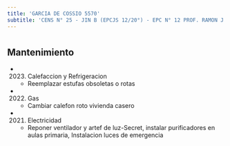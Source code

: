 ```yaml
---
title: 'GARCIA DE COSSIO 5570'
subtitle: 'CENS N° 25 - JIN B (EPCJS 12/20°) - EPC N° 12 PROF. RAMON J. GENE'
---
```


#


## Mantenimiento

*  (2023) Calefaccion y Refrigeracion 
    + Reemplazar estufas obsoletas o rotas

*  (2022) Gas 
    + Cambiar calefon roto vivienda casero

*  (2021) Electricidad 
    + Reponer ventilador y artef de luz-Secret, instalar purificadores en aulas primaria, Instalacion luces de emergencia



